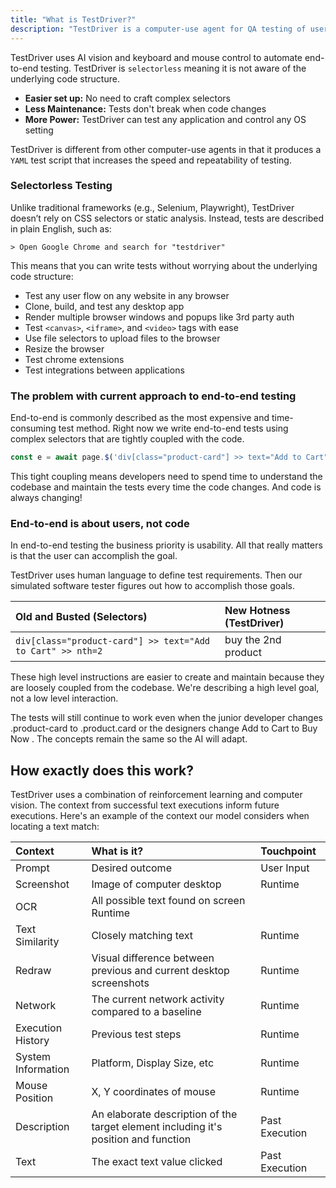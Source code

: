 ```yaml
---
title: "What is TestDriver?"
description: "TestDriver is a computer-use agent for QA testing of user interfaces."
---
```


TestDriver uses AI vision and keyboard and mouse control to automate end-to-end testing. TestDriver is `selectorless` meaning it is not aware of the underlying code structure.

- **Easier set up:** No need to craft complex selectors
- **Less Maintenance:** Tests don't break when code changes
- **More Power:** TestDriver can test any application and control any OS setting

TestDriver is different from other computer-use agents in that it produces a `YAML` test script that increases the speed and repeatability of testing.

### Selectorless Testing

Unlike traditional frameworks (e.g., Selenium, Playwright), TestDriver doesn’t rely on CSS selectors or static analysis. Instead, tests are described in plain English, such as:

```
> Open Google Chrome and search for "testdriver"
```

This means that you can write tests without worrying about the underlying code structure:

- Test any user flow on any website in any browser
- Clone, build, and test any desktop app
- Render multiple browser windows and popups like 3rd party auth
- Test `<canvas>`, `<iframe>`,  and `<video>` tags with ease
- Use file selectors to upload files to the browser
- Resize the browser
- Test chrome extensions
- Test integrations between applications

### The problem with current approach to end-to-end testing

End-to-end is commonly described as the most expensive and time-consuming test method. Right now we write end-to-end tests using complex selectors that are tightly coupled with the code. 

```js
const e = await page.$('div[class="product-card"] >> text="Add to Cart" >> nth=2');
```

This tight coupling means developers need to spend time to understand the codebase and maintain the tests every time the code changes. And code is always changing!

### End-to-end is about users, not code

In end-to-end testing the business priority is usability. All that really matters is that the user can accomplish the goal. 

TestDriver uses human language to define test requirements. Then our simulated software tester figures out how to accomplish those goals.

Old and Busted (Selectors)  | New Hotness (TestDriver)
|:----------------------|:-------------------|
```div[class="product-card"] >> text="Add to Cart" >> nth=2``` | buy the 2nd product

These high level instructions are easier to create and maintain because they are loosely coupled from the codebase. We're describing a high level goal, not a low level interaction.

The tests will still continue to work even when the junior developer changes .product-card to .product.card or the designers change Add to Cart to Buy Now . The concepts remain the same so the AI will adapt. 

## How exactly does this work?

TestDriver uses a combination of reinforcement learning and computer vision. The context from successful text executions inform future executions. Here's an example of the context our model considers when locating a text match:

Context| What is it? | Touchpoint
|:----------|:------------------|:----------------|
Prompt | Desired outcome | User Input
Screenshot | Image of computer desktop | Runtime
OCR | All possible text found on screen  Runtime
Text Similarity | Closely matching text | Runtime 
Redraw | Visual difference between previous and current desktop screenshots | Runtime
Network | The current network activity compared to a baseline | Runtime
Execution History | Previous test steps | Runtime
System Information | Platform, Display Size, etc | Runtime
Mouse Position | X, Y coordinates of mouse | Runtime
Description | An elaborate description of the target element including it's position and function | Past Execution
Text | The exact text value clicked | Past Execution
